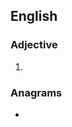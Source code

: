 ==English==

===Adjective===
{{head|en|superlative adjective}}

# {{en-superlative of|inky}}

===Anagrams===
* {{anagrams|en|a=eiiknst|Stikine}}